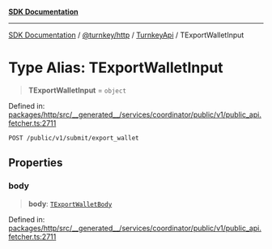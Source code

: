 [**SDK Documentation**](../../../../../README.mdx)

***

[SDK Documentation](../../../../../packages.mdx) / [@turnkey/http](../../../README.mdx) / [TurnkeyApi](../README.mdx) / TExportWalletInput

# Type Alias: TExportWalletInput

> **TExportWalletInput** = `object`

Defined in: [packages/http/src/\_\_generated\_\_/services/coordinator/public/v1/public\_api.fetcher.ts:2711](https://github.com/tkhq/sdk/blob/e1b1a69bdd608320aaf03cc2dbbf68dc0c52b28d/packages/http/src/__generated__/services/coordinator/public/v1/public_api.fetcher.ts#L2711)

`POST /public/v1/submit/export_wallet`

## Properties

### body

> **body**: [`TExportWalletBody`](TExportWalletBody.mdx)

Defined in: [packages/http/src/\_\_generated\_\_/services/coordinator/public/v1/public\_api.fetcher.ts:2711](https://github.com/tkhq/sdk/blob/e1b1a69bdd608320aaf03cc2dbbf68dc0c52b28d/packages/http/src/__generated__/services/coordinator/public/v1/public_api.fetcher.ts#L2711)
